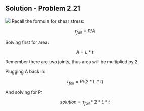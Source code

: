 ## Solution - Problem 2.21

![](images/164.png)
Recall the formula for shear stress:

$$\tau_{fail} = P/A$$

Solving first for area:

$$A = L*t$$

Remember there are two joints, thus area will be multiplied by $2$.

Plugging A back in:

$$\tau_{fail} = P/(2*L*t)$$

And solving for P:

$$solution = \tau_{fail}*2*L*t$$